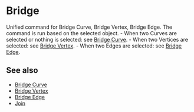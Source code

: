 
# Bridge

<Reference shortcut="" command="Bridge" button="" />

Unified command for Bridge Curve, Bridge Vertex, Bridge Edge. The command is run based on the selected object.
     - When two Curves are selected or nothing is selected: see [Bridge Curve](./bridge-curve).
     - When two Vertices are selected: see [Bridge Vertex](./bridge-vertex).
     - When two Edges are selected: see [Bridge Edge](./bridge-edge).

## See also
- [Bridge Curve](./bridge-curve)
- [Bridge Vertex](./bridge-vertex)
- [Bridge Edge](./bridge-edge)
- [Join](./join)







